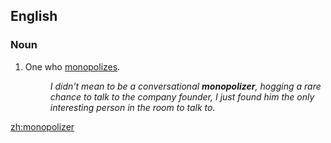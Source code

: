 ==English==

===Noun===
{{en-noun}}

# One who [[monopolize]]s.
#: ''I didn't mean to be a conversational '''monopolizer''', hogging a rare chance to talk to the company founder, I just found him the only interesting person in the room to talk to.''

[[zh:monopolizer]]